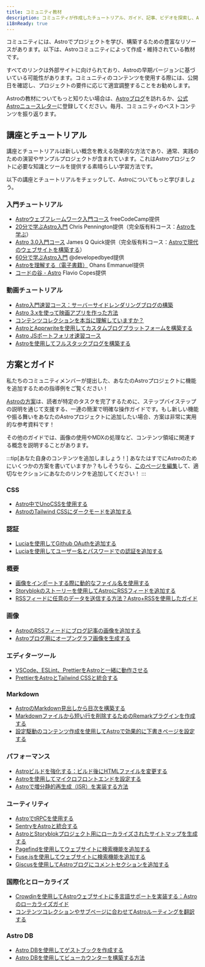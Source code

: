 ```yaml
---
title: コミュニティ教材
description: コミュニティが作成したチュートリアル、ガイド、記事、ビデオを探索し、Astroでプロジェクトを学び、構築するためのサポートを受けましょう！
i18nReady: true
---
```



コミュニティには、Astroでプロジェクトを学び、構築するための豊富なリソースがあります。以下は、Astroコミュニティによって作成・維持されている教材です。

すべてのリンクは外部サイトに向けられており、Astroの早期バージョンに基づいている可能性があります。コミュニティのコンテンツを使用する際には、公開日を確認し、プロジェクトの要件に応じて適宜調整することをお勧めします。

Astroの教材についてもっと知りたい場合は、[Astroブログ](https://astro.build/blog/)を訪れるか、[公式Astroニュースレター](https://astro.build/newsletter/signup)に登録してください。毎月、コミュニティのベストコンテンツを振り返ります。

## 講座とチュートリアル

講座とチュートリアルは新しい概念を教える効果的な方法であり、通常、実践のための演習やサンプルプロジェクトが含まれています。これはAstroプロジェクトに必要な知識とツールを提供する素晴らしい学習方法です。

以下の講座とチュートリアルをチェックして、Astroについてもっと学びましょう。

### 入門チュートリアル
  - [Astroウェブフレームワーク入門コース](https://www.youtube.com/watch?v=e-hTm5VmofI) freeCodeCamp提供
  - [20分で学ぶAstro入門](https://www.youtube.com/watch?v=zrPVTf761OI) Chris Pennington提供（完全版有料コース：[Astroを学ぶ](https://learnastro.dev/)）
  - [Astro 3.0入門コース](https://www.youtube.com/watch?v=qBOz6TpYAOg) James Q Quick提供（完全版有料コース：[Astroで現代のウェブサイトを構築する](https://astrocourse.dev/)）
  - [60分で学ぶAstro入門](https://www.youtube.com/watch?v=NniT0vKyn-E) @developedbyed提供
  - [Astroを理解する（電子書籍）](https://www.ohansemmanuel.com/books/understanding-astro) Ohans Emmanuel提供
  - [コードの谷 - Astro](https://thevalleyofcode.com/astro) Flavio Copes提供

  ### 動画チュートリアル
  - [Astro入門速習コース：サーバーサイドレンダリングブログの構築](https://www.youtube.com/watch?v=XoIHKO6AkoM)
  - [Astro 3.xを使って映画アプリを作った方法](https://www.youtube.com/watch?v=Gvr4WhgfP0w)
  - [コンテンツコレクションを本当に理解していますか？](https://www.youtube.com/watch?v=Fcw4c3wzm7I)
  - [AstroとApprwriteを使用してカスタムブログプラットフォームを構築する](https://www.youtube.com/watch?v=OERqwLy_reA)
  - [Astro JSポートフォリオ速習コース](https://www.youtube.com/watch?v=TwWvNK0yHjI)
  - [Astroを使用してフルスタックブログを構築する](https://egghead.io/courses/build-a-full-stack-blog-with-astro-7ffcf9ec)

## 方案とガイド

私たちのコミュニティメンバーが提出した、あなたのAstroプロジェクトに機能を追加するための指導例をご覧ください！

[Astroの方案](/ja/recipes/)は、読者が特定のタスクを完了するために、ステップバイステップの説明を通じて支援する、一連の簡潔で明確な操作ガイドです。もし新しい機能や振る舞いをあなたのAstroプロジェクトに追加したい場合、方案は非常に実用的な参考資料です！

その他のガイドでは、画像の使用やMDXの処理など、コンテンツ領域に関連する概念を説明することがあります。

:::tip[あなた自身のコンテンツを追加しましょう！]
あなたはすでにAstroのためにいくつかの方案を書いていますか？もしそうなら、[このページを編集](https://github.com/withastro/docs/edit/main/src/content/docs/en/community-resources/content.mdx)して、適切なセクションにあなたのリンクを追加してください！
:::

### CSS
- [Astro中でUnoCSSを使用する](https://www.elian.codes/blog/23-02-11-implementing-unocss-in-astro/)
- [AstroのTailwind CSSにダークモードを追加する](https://www.kevinzunigacuellar.com/blog/dark-mode-in-astro/)
### 認証
- [Luciaを使用してGithub OAuthを追加する](https://lucia-auth.com/tutorials/github-oauth/astro)
- [Luciaを使用してユーザー名とパスワードでの認証を追加する](https://lucia-auth.com/tutorials/username-and-password/astro)
### 概要
- [画像をインポートする際に動的なファイル名を使用する](https://vaihe.com/blog/astro/astro-dynamic-image-prop/)
- [Storyblokのストーリーを使用してAstroにRSSフィードを追加する](https://straffesites.com/en/blog/rss-feed-astro-storyblok)
- [RSSフィードに任意のデータを送信する方法？Astro+RSSを使用したガイド](https://aritraroy.live/tutorial/blogs/2023/how-to-send-any-data-to-rss-feed/)
### 画像
- [AstroのRSSフィードにブログ記事の画像を追加する](https://webreaper.dev/posts/astro-rss-feed-blog-post-images/)
- [Astroブログ用にオープングラフ画像を生成する](https://techsquidtv.com/blog/generating-open-graph-images-for-astro/)
### エディターツール
- [VSCode、ESLint、PrettierをAstroと一緒に動作させる](https://patheticgeek.dev/blog/astro-prettier-eslint-vscode)
- [PrettierをAstroとTailwind CSSと統合する](https://straffesites.com/en/blog/integrate-prettier-astro-tailwindcss)
### Markdown
- [AstroのMarkdown見出しから目次を構築する](https://kld.dev/building-table-of-contents/)
- [Markdownファイルから短い行を削除するためのRemarkプラグインを作成する](https://eatmon.co/blog/remove-runts-markdown/)
- [設定駆動のコンテンツ作成を使用してAstroで効果的に下書きページを設定する](https://akashrajpurohit.com/blog/set-up-draft-pages-effectively-in-astro-with-configdriven-content-authoring/)
### パフォーマンス
- [Astroビルドを強化する：ビルド後にHTMLファイルを変更する](https://straffesites.com/en/blog/optimize-astro-html-post-build)
- [Astroを使用してマイクロフロントエンドを設定する](https://medium.com/@sergio.a.soria/setting-up-micro-frontends-with-astro-and-ecma-script-modules-137340d2c520)
- [Astroで増分静的再生成（ISR）を実装する方法](https://logsnag.com/blog/implementing-isr-in-astro)
### ユーティリティ
- [AstroでtRPCを使用する](https://www.thomasledoux.be/blog/using-trpc-astro-islands-react)
- [SentryをAstroと統合する](https://akashrajpurohit.com/blog/seamless-error-tracking-integrating-sentry-with-astro/)
- [AstroとStoryblokプロジェクト用にローカライズされたサイトマップを生成する](https://straffesites.com/en/blog/localized-sitemap-astro-storyblok)
- [Pagefindを使用してウェブサイトに検索機能を追加する](https://blog.otterlord.dev/posts/astro-search/)
- [Fuse.jsを使用してウェブサイトに検索機能を追加する](https://www.youtube.com/watch?v=XnV_2MWqAhQ)
- [Giscusを使用してAstroブログにコメントセクションを追加する](https://elazizi.com/posts/add-comments-section-to-your-astro-blog/)
### 国際化とローカライズ
- [Crowdinを使用してAstroウェブサイトに多言語サポートを実装する：Astroのローカライズガイド](https://crowdin.com/blog/2023/06/21/astro-localization-and-i18n)
- [コンテンツコレクションやサブページに合わせてAstroルーティングを翻訳する](https://www.webdesign-sopelnik.de/en/blog/translate-routes-for-astro-content-collections-or-subpages-with-trailingslash-and-base-support/)
### Astro DB
- [Astro DBを使用してゲストブックを作成する](https://ryantrimble.com/blog/creating-a-guestbook-with-astro-db/)
- [Astro DBを使用してビューカウンターを構築する方法](https://www.vorillaz.com/astro-views)

